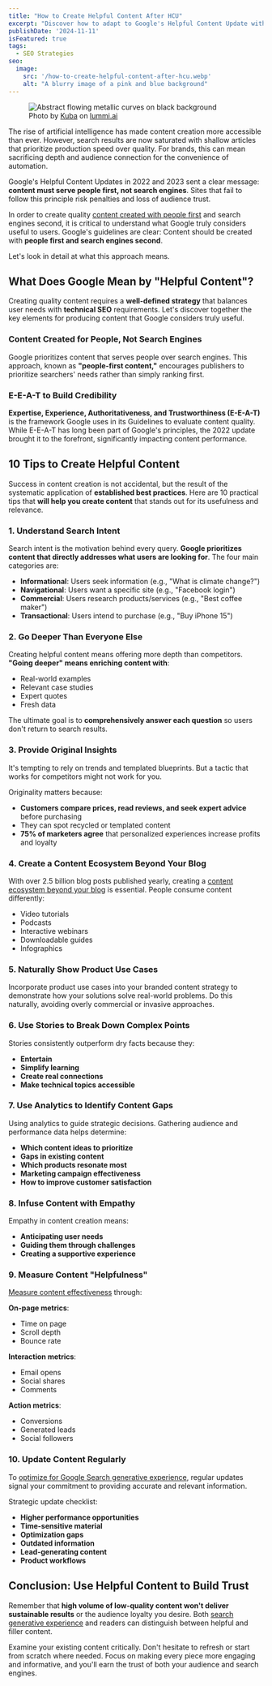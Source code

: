 ```yaml
---
title: "How to Create Helpful Content After HCU"
excerpt: "Discover how to adapt to Google's Helpful Content Update with actionable strategies for creating valuable content that ranks and engages your audience."
publishDate: '2024-11-11'
isFeatured: true
tags:
  - SEO Strategies
seo:
  image:
    src: '/how-to-create-helpful-content-after-hcu.webp'
    alt: "A blurry image of a pink and blue background"
---
```


<figure>
  <Image 
    id="cover-img" 
    src={coverImage} 
    loading="eager" 
    priority={true}
    alt="Abstract flowing metallic curves on black background" 
  />
  <figcaption>
    Photo by <a href="https://www.lummi.ai/creator/kubadesign">Kuba</a> on <a href="https://www.lummi.ai/">lummi.ai</a>
  </figcaption>
</figure>

The rise of artificial intelligence has made content creation more accessible than ever. However, search results are now saturated with shallow articles that prioritize production speed over quality. For brands, this can mean sacrificing depth and audience connection for the convenience of automation.

Google's Helpful Content Updates in 2022 and 2023 sent a clear message: **content must serve people first, not search engines**. Sites that fail to follow this principle risk penalties and loss of audience trust.

In order to create quality [content created with people first](https://www.serp-secrets.com/blog/adapting-to-googles-helpful-content-era/) and search engines second, it is critical to understand what Google truly considers useful to users. Google's guidelines are clear: Content should be created with **people first and search engines second**.

Let's look in detail at what this approach means.

## What Does Google Mean by "Helpful Content"?

Creating quality content requires a **well-defined strategy** that balances user needs with **technical SEO** requirements. Let's discover together the key elements for producing content that Google considers truly useful.

### Content Created for People, Not Search Engines

Google prioritizes content that serves people over search engines. This approach, known as **"people-first content,"** encourages publishers to prioritize searchers' needs rather than simply ranking first.

### E-E-A-T to Build Credibility

**Expertise, Experience, Authoritativeness, and Trustworthiness (E-E-A-T)** is the framework Google uses in its Guidelines to evaluate content quality. While E-E-A-T has long been part of Google's principles, the 2022 update brought it to the forefront, significantly impacting content performance.

## 10 Tips to Create Helpful Content

Success in content creation is not accidental, but the result of the systematic application of **established best practices**. Here are 10 practical tips that **will help you create content** that stands out for its usefulness and relevance.

### 1. Understand Search Intent

Search intent is the motivation behind every query. **Google prioritizes content that directly addresses what users are looking for**. The four main categories are:

- **Informational**: Users seek information (e.g., "What is climate change?")
- **Navigational**: Users want a specific site (e.g., "Facebook login")
- **Commercial**: Users research products/services (e.g., "Best coffee maker")
- **Transactional**: Users intend to purchase (e.g., "Buy iPhone 15")

### 2. Go Deeper Than Everyone Else

Creating helpful content means offering more depth than competitors. **"Going deeper" means enriching content with**:

- Real-world examples
- Relevant case studies
- Expert quotes
- Fresh data

The ultimate goal is to **comprehensively answer each question** so users don't return to search results.

### 3. Provide Original Insights

It's tempting to rely on trends and templated blueprints. But a tactic that works for competitors might not work for you.

Originality matters because:

- **Customers compare prices, read reviews, and seek expert advice** before purchasing
- They can spot recycled or templated content
- **75% of marketers agree** that personalized experiences increase profits and loyalty

### 4. Create a Content Ecosystem Beyond Your Blog

With over 2.5 billion blog posts published yearly, creating a [content ecosystem beyond your blog](https://www.serp-secrets.com/blog/seo-in-2024-trends-tips-strategies-guide/) is essential. People consume content differently:

- Video tutorials
- Podcasts
- Interactive webinars
- Downloadable guides
- Infographics

### 5. Naturally Show Product Use Cases

Incorporate product use cases into your branded content strategy to demonstrate how your solutions solve real-world problems. Do this naturally, avoiding overly commercial or invasive approaches.

### 6. Use Stories to Break Down Complex Points

Stories consistently outperform dry facts because they:

- **Entertain**
- **Simplify learning**
- **Create real connections**
- **Make technical topics accessible**

### 7. Use Analytics to Identify Content Gaps

Using analytics to guide strategic decisions. Gathering audience and performance data helps determine:

- **Which content ideas to prioritize**
- **Gaps in existing content**
- **Which products resonate most**
- **Marketing campaign effectiveness**
- **How to improve customer satisfaction**

### 8. Infuse Content with Empathy

Empathy in content creation means:

- **Anticipating user needs**
- **Guiding them through challenges**
- **Creating a supportive experience**

### 9. Measure Content "Helpfulness"

[Measure content effectiveness](https://www.serp-secrets.com/blog/essential-tools-for-seo-optimizing/) through:

**On-page metrics**:

- Time on page
- Scroll depth
- Bounce rate

**Interaction metrics**:

- Email opens
- Social shares
- Comments

**Action metrics**:

- Conversions
- Generated leads
- Social followers

### 10. Update Content Regularly

To [optimize for Google Search generative experience](https://www.serp-secrets.com/blog/optimizing-content-for-google-search-generative-experience/), regular updates signal your commitment to providing accurate and relevant information.

Strategic update checklist:

- **Higher performance opportunities**
- **Time-sensitive material**
- **Optimization gaps**
- **Outdated information**
- **Lead-generating content**
- **Product workflows**

## Conclusion: Use Helpful Content to Build Trust

Remember that **high volume of low-quality content won't deliver sustainable results** or the audience loyalty you desire. Both [search generative experience](https://www.serp-secrets.com/blog/what-is-googles-search-generative-experience/) and readers can distinguish between helpful and filler content.

Examine your existing content critically. Don't hesitate to refresh or start from scratch where needed. Focus on making every piece more engaging and informative, and you'll earn the trust of both your audience and search engines.